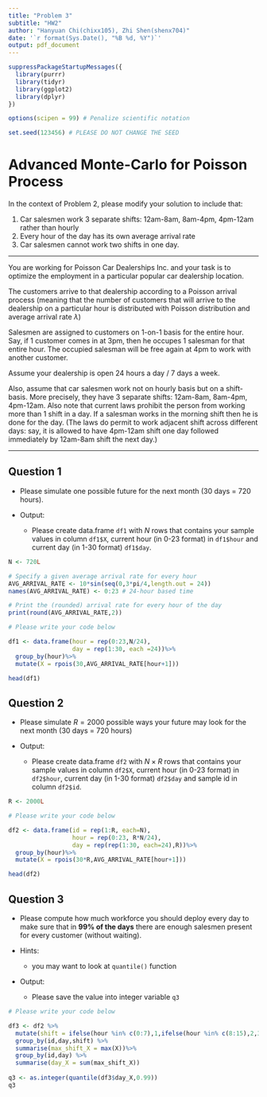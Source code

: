 ---
title: "Problem 3"
subtitle: "HW2"
author: "Hanyuan Chi(chixx105), Zhi Shen(shenx704)"
date: '`r format(Sys.Date(), "%B %d, %Y")`'
output: pdf_document
---

```{r}
suppressPackageStartupMessages({
  library(purrr)
  library(tidyr)
  library(ggplot2)
  library(dplyr)
})

options(scipen = 99) # Penalize scientific notation

set.seed(123456) # PLEASE DO NOT CHANGE THE SEED

```

# Advanced Monte-Carlo for Poisson Process

In the context of Problem 2, please modify your solution to include that:

1. Car salesmen work 3 separate shifts: 12am-8am, 8am-4pm, 4pm-12am rather than hourly
1. Every hour of the day has its own average arrival rate
1. Car salesmen cannot work two shifts in one day.

----

You are working for Poisson Car Dealerships Inc. and your task is to optimize the employment in a particular popular car dealership location.

The customers arrive to that dealership according to a Poisson arrival process
(meaning that the number of customers that will arrive to the dealership on a particular hour is distributed with Poisson distribution and average arrival rate $\lambda$)

Salesmen are assigned to customers on 1-on-1 basis for the entire hour. Say, if 1 customer comes in at 3pm, then he occupes 1 salesman for that entire hour. The occupied salesman will be free again at 4pm to work with another customer.

Assume your dealership is open 24 hours a day / 7 days a week.

Also, assume that car salesmen work not on hourly basis but on a shift-basis. More precisely, they have 3 separate shifts: 12am-8am, 8am-4pm, 4pm-12am.
Also note that current laws prohibit the person from working more than 1 shift in a day. If a salesman works in the morning shift then he is done for the day. (The laws do permit to work adjacent shift across different days: say, it is allowed to have 4pm-12am shift one day followed immediately by 12am-8am shift the next day.)

----

## Question 1

* Please simulate one possible future for the next month (30 days = 720 hours).

* Output:
    - Please create data.frame `df1` with $N$ rows that contains your sample values in column `df1$X`, current hour (in 0-23 format) in `df1$hour` and current day (in 1-30 format) `df1$day`.

```{r}
N <- 720L

# Specify a given average arrival rate for every hour
AVG_ARRIVAL_RATE <- 10*sin(seq(0,3*pi/4,length.out = 24))
names(AVG_ARRIVAL_RATE) <- 0:23 # 24-hour based time

# Print the (rounded) arrival rate for every hour of the day
print(round(AVG_ARRIVAL_RATE,2))

# Please write your code below

df1 <- data.frame(hour = rep(0:23,N/24),
                  day = rep(1:30, each =24))%>%
  group_by(hour)%>%
  mutate(X = rpois(30,AVG_ARRIVAL_RATE[hour+1]))

head(df1)
```

## Question 2

* Please simulate $R=2000$ possible ways your future may look for the next month (30 days = 720 hours)


* Output:
    - Please create data.frame `df2` with $N\times R$ rows that contains your sample values in column `df2$X`, current hour (in 0-23 format) in `df2$hour`, current day (in 1-30 format) `df2$day` and sample id in column `df2$id`.

```{r}
R <- 2000L

# Please write your code below

df2 <- data.frame(id = rep(1:R, each=N),
                  hour = rep(0:23, R*N/24),
                  day = rep(rep(1:30, each=24),R))%>%
  group_by(hour)%>%
  mutate(X = rpois(30*R,AVG_ARRIVAL_RATE[hour+1]))

head(df2)
```

## Question 3

* Please compute how much workforce you should deploy every day to make sure that in **99% of the days** there are enough salesmen present for every customer (without waiting).

* Hints:
    - you may want to look at `quantile()` function

* Output:
    - Please save the value into integer variable `q3` 

```{r}
# Please write your code below

df3 <- df2 %>%
  mutate(shift = ifelse(hour %in% c(0:7),1,ifelse(hour %in% c(8:15),2,3))) %>%
  group_by(id,day,shift) %>%
  summarise(max_shift_X = max(X))%>%
  group_by(id,day) %>%
  summarise(day_X = sum(max_shift_X))
         
q3 <- as.integer(quantile(df3$day_X,0.99))
q3
```


